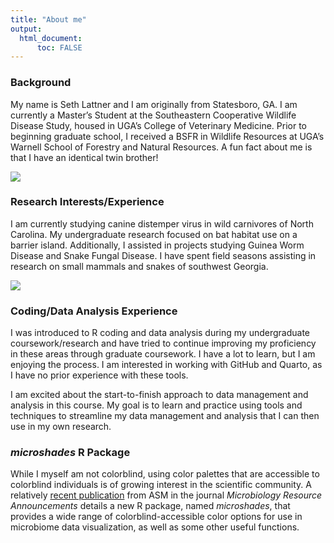---
title: "About me"
output: 
  html_document:
      toc: FALSE
---

### Background
My name is Seth Lattner and I am originally from Statesboro, GA. I am currently a Master's Student at the Southeastern Cooperative Wildlife Disease Study, housed in UGA's College of Veterinary Medicine. Prior to beginning graduate school, I received a BSFR in Wildlife Resources at UGA's Warnell School of Forestry and Natural Resources. A fun fact about me is that I have an identical twin brother!

![](Ichauway_w_gator.jpg)

### Research Interests/Experience
I am currently studying canine distemper virus in wild carnivores of North Carolina. My undergraduate research focused on bat habitat use on a barrier island. Additionally, I assisted in projects studying Guinea Worm Disease and Snake Fungal Disease. I have spent field seasons assisting in research on small mammals and snakes of southwest Georgia.

![](Heterodon_simus.jpeg)

### Coding/Data Analysis Experience
I was introduced to R coding and data analysis during my undergraduate coursework/research and have tried to continue improving my proficiency in these areas through graduate coursework. I have a lot to learn, but I am enjoying the process. I am interested in working with GitHub and Quarto, as I have no prior experience with these tools.

I am excited about the start-to-finish approach to data management and analysis in this course. My goal is to learn and practice using tools and techniques to streamline my data management and analysis that I can then use in my own research.  

### _microshades_ R Package

While I myself am not colorblind, using color palettes that are accessible to colorblind individuals is of growing interest in the scientific community. A relatively [recent publication](https://journals.asm.org/doi/10.1128/mra.00795-22) from ASM in the journal _Microbiology Resource Announcements_ details a new R package, named _microshades_, that provides a wide range of colorblind-accessible color options for use in microbiome data visualization, as well as some other useful functions.


